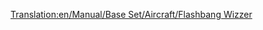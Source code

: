 [[Translation:en/Manual/Base Set/Aircraft/Flashbang Wizzer]]

{{es/Manual/Base Set/Aircraft/Aeronaves|Nombre=Flashbang Wizzer
|Imagen=[[File:en/Manual/Base Set/Aircraft/Flashbangwizzer.png|Flashbang Wizzer]]
|Precio=437.500 € (218.750 £)
|Velocidad=2.330 km/h (1.448 mph)
|Coste-anual=19.124 € (9.562 £)
|Diseño=1985
|Duración=20
|Capacidad=100 pasajeros y 30 sacas de correo
|Descripción=El avión Flashbang Wizzer es el equivalente al [[es/Manual/Base Set/Aircraft/Yate Haugan|Yate Haugan/Concorde]] para el clima Fantasía.
|Vida-real=Ficción
}}